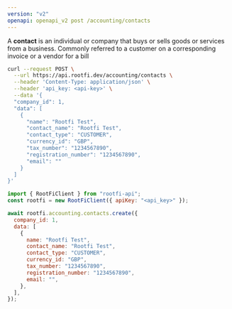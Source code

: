 ```yaml
---
version: "v2"
openapi: openapi_v2 post /accounting/contacts
---
```


A **contact** is an individual or company that buys or sells goods or services from a business. Commonly referred to a customer on a corresponding invoice or a vendor for a bill

<RequestExample>

```bash cURL
curl --request POST \
  --url https://api.rootfi.dev/accounting/contacts \
  --header 'Content-Type: application/json' \
  --header 'api_key: <api-key>' \
  --data '{
  "company_id": 1,
  "data": [
    {
      "name": "Rootfi Test",
      "contact_name": "Rootfi Test",
      "contact_type": "CUSTOMER",
      "currency_id": "GBP",
      "tax_number": "1234567890",
      "registration_number": "1234567890",
      "email": ""
    }
  ]
}'
```

```javascript NodeJS
import { RootFiClient } from "rootfi-api";
const rootfi = new RootFiClient({ apiKey: "<api_key>" });

await rootfi.accounting.contacts.create({
  company_id: 1,
  data: [
    {
      name: "Rootfi Test",
      contact_name: "Rootfi Test",
      contact_type: "CUSTOMER",
      currency_id: "GBP",
      tax_number: "1234567890",
      registration_number: "1234567890",
      email: "",
    },
  ],
});
```

</RequestExample>

